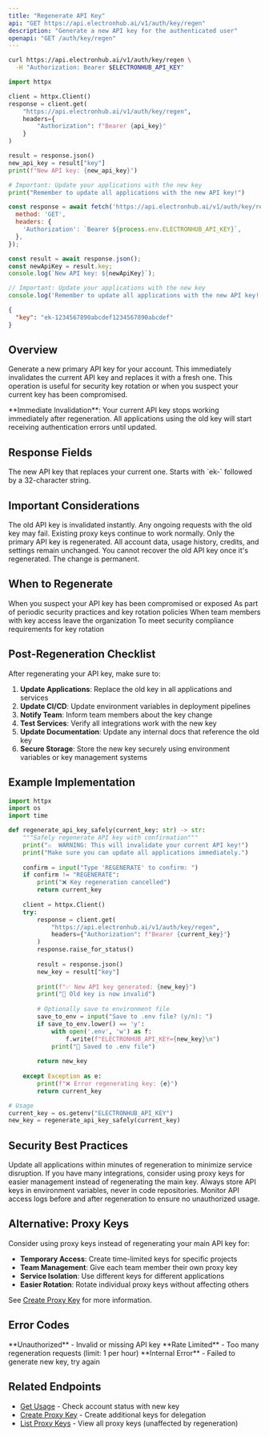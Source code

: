 ```yaml
---
title: "Regenerate API Key"
api: "GET https://api.electronhub.ai/v1/auth/key/regen"
description: "Generate a new API key for the authenticated user"
openapi: "GET /auth/key/regen"
---
```




<RequestExample>

```bash cURL
curl https://api.electronhub.ai/v1/auth/key/regen \
  -H "Authorization: Bearer $ELECTRONHUB_API_KEY"
```

```python Python
import httpx

client = httpx.Client()
response = client.get(
    "https://api.electronhub.ai/v1/auth/key/regen",
    headers={
        "Authorization": f"Bearer {api_key}"
    }
)

result = response.json()
new_api_key = result["key"]
print(f"New API key: {new_api_key}")

# Important: Update your applications with the new key
print("Remember to update all applications with the new API key!")
```

```javascript Node.js
const response = await fetch('https://api.electronhub.ai/v1/auth/key/regen', {
  method: 'GET',
  headers: {
    'Authorization': `Bearer ${process.env.ELECTRONHUB_API_KEY}`,
  },
});

const result = await response.json();
const newApiKey = result.key;
console.log(`New API key: ${newApiKey}`);

// Important: Update your applications with the new key
console.log('Remember to update all applications with the new API key!');
```

</RequestExample>

<ResponseExample>

```json Response
{
  "key": "ek-1234567890abcdef1234567890abcdef"
}
```

</ResponseExample>

## Overview

Generate a new primary API key for your account. This immediately invalidates the current API key and replaces it with a fresh one. This operation is useful for security key rotation or when you suspect your current key has been compromised.

<Warning>
**Immediate Invalidation**: Your current API key stops working immediately after regeneration. All applications using the old key will start receiving authentication errors until updated.
</Warning>

## Response Fields

<ResponseField name="key" type="string">
  The new API key that replaces your current one. Starts with `ek-` followed by a 32-character string.
</ResponseField>

## Important Considerations

<AccordionGroup>
  <Accordion title="Immediate Effect">
    The old API key is invalidated instantly. Any ongoing requests with the old key may fail.
  </Accordion>
  
  <Accordion title="Proxy Keys Unaffected">
    Existing proxy keys continue to work normally. Only the primary API key is regenerated.
  </Accordion>
  
  <Accordion title="Account Data Preserved">
    All account data, usage history, credits, and settings remain unchanged.
  </Accordion>
  
  <Accordion title="No Rollback">
    You cannot recover the old API key once it's regenerated. The change is permanent.
  </Accordion>
</AccordionGroup>

## When to Regenerate

<CardGroup cols={2}>
  <Card title="Security Breach" icon="shield-exclamation">
    When you suspect your API key has been compromised or exposed
  </Card>
  <Card title="Regular Rotation" icon="refresh">
    As part of periodic security practices and key rotation policies
  </Card>
  <Card title="Team Changes" icon="user-minus">
    When team members with key access leave the organization
  </Card>
  <Card title="Compliance" icon="clipboard-check">
    To meet security compliance requirements for key rotation
  </Card>
</CardGroup>

## Post-Regeneration Checklist

After regenerating your API key, make sure to:

1. **Update Applications**: Replace the old key in all applications and services
2. **Update CI/CD**: Update environment variables in deployment pipelines
3. **Notify Team**: Inform team members about the key change
4. **Test Services**: Verify all integrations work with the new key
5. **Update Documentation**: Update any internal docs that reference the old key
6. **Secure Storage**: Store the new key securely using environment variables or key management systems

## Example Implementation

```python Python - Safe Key Regeneration
import httpx
import os
import time

def regenerate_api_key_safely(current_key: str) -> str:
    """Safely regenerate API key with confirmation"""
    print("⚠️  WARNING: This will invalidate your current API key!")
    print("Make sure you can update all applications immediately.")
    
    confirm = input("Type 'REGENERATE' to confirm: ")
    if confirm != "REGENERATE":
        print("❌ Key regeneration cancelled")
        return current_key
    
    client = httpx.Client()
    try:
        response = client.get(
            "https://api.electronhub.ai/v1/auth/key/regen",
            headers={"Authorization": f"Bearer {current_key}"}
        )
        response.raise_for_status()
        
        result = response.json()
        new_key = result["key"]
        
        print(f"✅ New API key generated: {new_key}")
        print("🔄 Old key is now invalid")
        
        # Optionally save to environment file
        save_to_env = input("Save to .env file? (y/n): ")
        if save_to_env.lower() == 'y':
            with open('.env', 'w') as f:
                f.write(f"ELECTRONHUB_API_KEY={new_key}\n")
            print("💾 Saved to .env file")
        
        return new_key
        
    except Exception as e:
        print(f"❌ Error regenerating key: {e}")
        return current_key

# Usage
current_key = os.getenv("ELECTRONHUB_API_KEY")
new_key = regenerate_api_key_safely(current_key)
```

## Security Best Practices

<AccordionGroup>
  <Accordion title="Immediate Update">
    Update all applications within minutes of regeneration to minimize service disruption.
  </Accordion>
  
  <Accordion title="Gradual Rollout">
    If you have many integrations, consider using proxy keys for easier management instead of regenerating the main key.
  </Accordion>
  
  <Accordion title="Environment Variables">
    Always store API keys in environment variables, never in code repositories.
  </Accordion>
  
  <Accordion title="Access Logging">
    Monitor API access logs before and after regeneration to ensure no unauthorized usage.
  </Accordion>
</AccordionGroup>

## Alternative: Proxy Keys

Consider using proxy keys instead of regenerating your main API key for:

- **Temporary Access**: Create time-limited keys for specific projects
- **Team Management**: Give each team member their own proxy key
- **Service Isolation**: Use different keys for different applications
- **Easier Rotation**: Rotate individual proxy keys without affecting others

See [Create Proxy Key](/api-reference/proxy-create) for more information.

## Error Codes

<ResponseField name="401" type="error">
  **Unauthorized** - Invalid or missing API key
</ResponseField>

<ResponseField name="429" type="error">
  **Rate Limited** - Too many regeneration requests (limit: 1 per hour)
</ResponseField>

<ResponseField name="500" type="error">
  **Internal Error** - Failed to generate new key, try again
</ResponseField>

## Related Endpoints

- [Get Usage](/api-reference/usage) - Check account status with new key
- [Create Proxy Key](/api-reference/proxy-create) - Create additional keys for delegation
- [List Proxy Keys](/api-reference/proxy-keys) - View all proxy keys (unaffected by regeneration) 